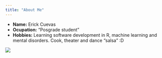 ```yaml
---
title: "About Me"
---
```


- __Name:__ Erick Cuevas 
- __Ocupation:__ "Posgrade student"
- __Hobbies:__ Learning software development in R, machine learning and mental disorders. Cook, theater and dance "salsa" :D

<img src="images/erick2.jpg" align="bottom"/>
      
